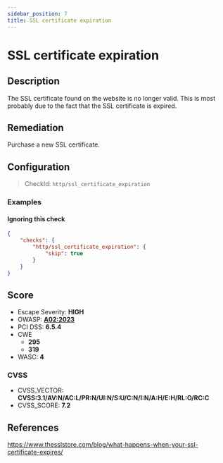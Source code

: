 ```yaml
---
sidebar_position: 7
title: SSL certificate expiration
---
```


# SSL certificate expiration

## Description

The SSL certificate found on the website is no longer valid. This is most probably due to the fact that the SSL certificate is expired.

## Remediation

Purchase a new SSL certificate.


## Configuration

> CheckId: `http/ssl_certificate_expiration`


### Examples


#### Ignoring this check

```json
{
    "checks": {
        "http/ssl_certificate_expiration": {
            "skip": true
        }
    }
}
```




## Score

- Escape Severity: **<span className="high-severity">HIGH</span>**
- OWASP: **[A02:2023](https://github.com/OWASP/API-Security/blob/master/editions/2023/en/0xa2-broken-authentication.md)**
- PCI DSS: **6.5.4**
- CWE
  - **295**
  - **319**
- WASC: **4**



### CVSS

- CVSS_VECTOR: **CVSS:3.1/AV:N/AC:L/PR:N/UI:N/S:U/C:N/I:N/A:H/E:H/RL:O/RC:C**
- CVSS_SCORE: **7.2**

## References

https://www.thesslstore.com/blog/what-happens-when-your-ssl-certificate-expires/
